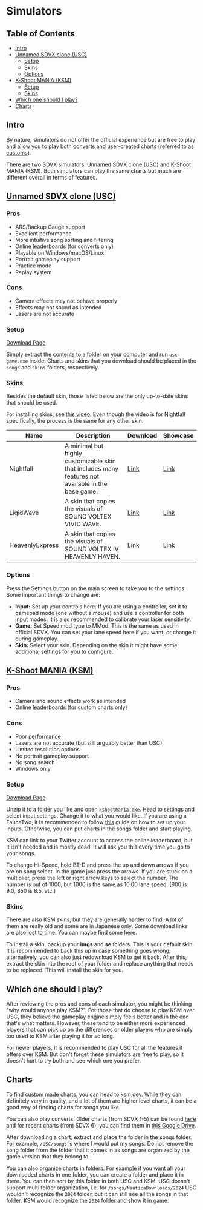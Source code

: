# Simulators

## Table of Contents
- [Intro](#intro)
- [Unnamed SDVX clone (USC)](#unnamed-sdvx-clone-usc)
  - [Setup](#setup)
  - [Skins](#skins)
  - [Options](#options)
- [K-Shoot MANIA (KSM)](#k-shoot-mania-ksm)
  - [Setup](#setup-1)
  - [Skins](#skins-1)
- [Which one should I play?](#which-one-should-i-play)
- [Charts](#charts)

## Intro
By nature, simulators do not offer the official experience but are free to play and allow you to play both [converts](/terminology/termsandvocab#convert) and user-created charts (referred to as [customs](/terminology/termsandvocab#custom)).

There are two SDVX simulators: Unnamed SDVX clone (USC) and K-Shoot MANIA (KSM). Both simulators can play the same charts but much are different overall in terms of features.


## [Unnamed SDVX clone (USC)](https://github.com/Drewol/unnamed-sdvx-clone)

### Pros
- ARS/Backup Gauge support
- Excellent performance
- More intuitive song sorting and filtering
- Online leaderboards (for converts only)
- Playable on Windows/macOS/Linux
- Portrait gameplay support
- Practice mode
- Replay system

### Cons
- Camera effects may not behave properly
- Effects may not sound as intended
- Lasers are not accurate

### Setup

[Download Page](https://github.com/Drewol/unnamed-sdvx-clone/releases/)

Simply extract the contents to a folder on your computer and run `usc-game.exe` inside. Charts and skins that you download should be placed in the `songs` and `skins` folders, respectively.

### Skins

Besides the default skin, those listed below are the only up-to-date skins that should be used.

For installing skins, see [this video](https://www.youtube.com/watch?v=Hqxcwzge06I). Even though the video is for Nightfall specifically, the process is the same for any other skin.

| Name | Description | Download | Showcase |
|--|--|--|--|
| Nightfall | A minimal but highly customizable skin that includes many features not available in the base game. | [Link](https://github.com/Hoshikara/Nightfall) | [Link](https://www.youtube.com/watch?v=KVazaZcb15A) |
| LiqidWave | A skin that copies the visuals of SOUND VOLTEX VIVID WAVE. | [Link](https://cdn.oniichan.wtf/file/oniichan-wtf-files/skins/LiqidWave-1.5.0-memory-leak-fix.zip)|[Link](https://www.youtube.com/watch?v=9nku9ljDsWA)|
|HeavenlyExpress|A skin that copies the visuals of SOUND VOLTEX IV HEAVENLY HAVEN.|[Link](https://mega.nz/file/GYMH0KQa#zkMr0-YWaTiNImbmAwzxRC6b5DYQoZGsy16BIDsq8OA)|[Link](https://www.youtube.com/watch?v=aG5goZG9BL4)|


### Options

Press the Settings button on the main screen to take you to the settings. Some important things to change are:

- **Input:** Set up your controls here. If you are using a controller, set it to gamepad mode (one without a mouse) and use a controller for both input modes. It is also recommended to calibrate your laser sensitivity.
- **Game:** Set Speed mod type to MMod. This is the same as used in official SDVX. You can set your lane speed here if you want, or change it during gameplay.
- **Skin:** Select your skin. Depending on the skin it might have some additional settings for you to configure.

## [K-Shoot MANIA (KSM)](https://www.kshootmania.com/en/)

### Pros
- Camera and sound effects work as intended
- Online leaderboards (for custom charts only)

### Cons
- Poor performance
- Lasers are not accurate (but still arguably better than USC)
- Limited resolution options
- No portrait gameplay support
- No song search
- Windows only

### Setup

[Download Page](https://www.kshootmania.com/en/download.html)


Unzip it to a folder you like and open `kshootmania.exe`. Head to settings and select input settings. Change it to what you would like. If you are using a FauceTwo, it is recommended to follow [this](https://docs.google.com/document/d/1_xumGVMSXAdeslJz_e8pyn7eALaT33WgEgSbiKrib9s) guide on how to set up your inputs. Otherwise, you can put charts in the songs folder and start playing.

KSM can link to your Twitter account to access the online leaderboard, but it isn't needed and is mostly dead. It will ask you this every time you go to your songs.

To change Hi-Speed, hold BT-D and press the up and down arrows if you are on song select. In the game just press the arrows. If you are stuck on a multiplier, press the left or right arrow keys to select the number. The number is out of 1000, but 1000 is the same as 10.00 lane speed. (900 is 9.0, 850 is 8.5, etc.)

### Skins

There are also KSM skins, but they are generally harder to find. A lot of them are really old and some are in Japanese only. Some download links are also lost to time. You can maybe find some [here](https://www.reddit.com/r/kshootmania/wiki/skins/).

To install a skin, backup your **imgs** and **se** folders. This is your default skin. It is recommended to back this up in case something goes wrong; alternatively, you can also just redownload KSM to get it back. After this, extract the skin into the root of your folder and replace anything that needs to be replaced. This will install the skin for you.

## Which one should I play?

After reviewing the pros and cons of each simulator, you might be thinking "why would anyone play KSM?". For those that do choose to play KSM over USC, they believe the gameplay engine simply feels better and in the end that's what matters. However, these tend to be either more experienced players that can pick up on the differences or older players who are simply too used to KSM after playing it for so long.

For newer players, it is recommended to play USC for all the features it offers over KSM. But don't forget these simulators are free to play, so it doesn't hurt to try both and see which one you prefer.

[comment]: # "recommend KSM for insane KSM/OS scale players, but needs information on those types of charts first"

## Charts

To find custom made charts, you can head to [ksm.dev](https://ksm.dev/). While they can definitely vary in quality, and a lot of them are higher level charts, it can be a good way of finding charts for songs you like.

You can also play converts. Older charts (from SDVX 1-5) can be found [here](https://gitlab.magiruuvelvet.gdn/magiruuvelvet/sdvx-charts/) and for recent charts (from SDVX 6), you can find them in [this Google Drive](https://drive.google.com/drive/folders/1S8gj7-waR4o4o7gU_NZtR3VmsD8UY4ho).

After downloading a chart, extract and place the folder in the songs folder. For example, `/USC/songs` is where I would put my songs. Do not remove the song folder from the folder that it comes in as songs are organized by the game version that they belong to.

You can also organize charts in folders. For example if you want all your downloaded charts in one folder, you can create a folder and place it in there. You can then sort by this folder in both USC and KSM.
USC doesn't support multi folder organization, i.e. for `/songs/NauticaDownloads/2024` USC wouldn't recognize the `2024` folder, but it can still see all the songs in that folder. KSM would recognize the `2024` folder and show it in game.
